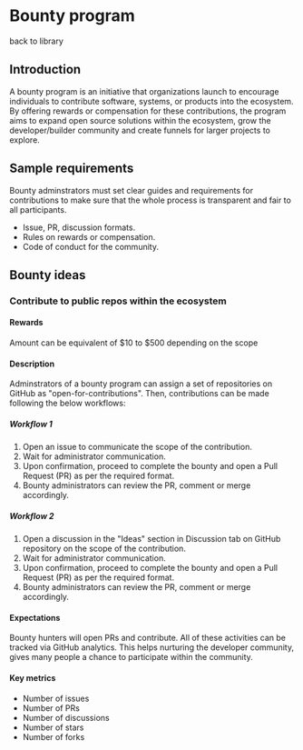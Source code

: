 
# Bounty program

<Link className="underline text-blue-500" href="/library">back to library</Link>

## Introduction
A bounty program is an initiative that organizations launch to encourage individuals to contribute software, systems, or products into the ecosystem. By offering rewards or compensation for these contributions, the program aims to expand open source solutions within the ecosystem, grow the developer/builder community and create funnels for larger projects to explore.

## Sample requirements
Bounty adminstrators must set clear guides and requirements for contributions to make sure that the whole process is transparent and fair to all participants.
- Issue, PR, discussion formats.
- Rules on rewards or compensation.
- Code of conduct for the community.

## Bounty ideas
### Contribute to public repos within the ecosystem
#### Rewards
Amount can be equivalent of $10 to $500 depending on the scope

#### Description
Adminstrators of a bounty program can assign a set of repositories on GitHub as "open-for-contributions". Then, contributions can be made following the below workflows:

##### Workflow 1
1. Open an issue to communicate the scope of the contribution.
2. Wait for administrator communication.
3. Upon confirmation, proceed to complete the bounty and open a Pull Request (PR) as per the required format.
4. Bounty administrators can review the PR, comment or merge accordingly.

##### Workflow 2
1. Open a discussion in the "Ideas" section in Discussion tab on GitHub repository on the scope of the contribution.
2. Wait for administrator communication.
3. Upon confirmation, proceed to complete the bounty and open a Pull Request (PR) as per the required format.
4. Bounty administrators can review the PR, comment or merge accordingly.

#### Expectations
Bounty hunters will open PRs and contribute. All of these activities can be tracked via GitHub analytics. This helps nurturing the developer community, gives many people a chance to participate within the community.

#### Key metrics
- Number of issues
- Number of PRs
- Number of discussions
- Number of stars
- Number of forks